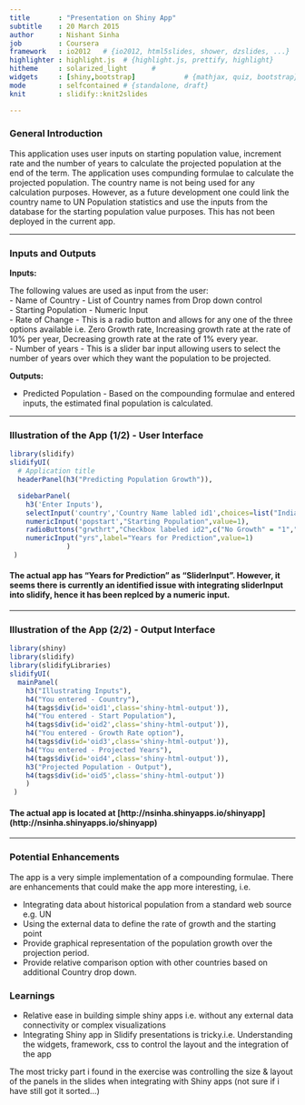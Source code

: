 ```yaml
---
title       : "Presentation on Shiny App"
subtitle    : 20 March 2015
author      : Nishant Sinha
job         : Coursera
framework   : io2012   # {io2012, html5slides, shower, dzslides, ...}
highlighter : highlight.js  # {highlight.js, prettify, highlight}
hitheme     : solarized_light      # 
widgets     : [shiny,bootstrap]            # {mathjax, quiz, bootstrap}
mode        : selfcontained # {standalone, draft}
knit        : slidify::knit2slides

---
```


### General Introduction

This application uses user inputs on starting population value, increment rate and the number of years to calculate the projected population at the end of the term. The application uses compunding formulae to calculate the projected population. 
The country name is not being used for any calculation purposes. However, as a future development one could link the country name to UN Population statistics and use the inputs from the database for the starting population value purposes. This has not been deployed in the current app.

--- 

### Inputs and Outputs

**Inputs:**

The following values are used as input from the user:  
- Name of Country - List of Country names from Drop down control  
- Starting Population - Numeric Input  
- Rate of Change - This is a radio button and allows for any one of the three options available i.e. Zero Growth rate, Increasing growth rate at the rate of 10% per year, Decreasing growth rate at the rate of 1% every year.   
- Number of years - This is a slider bar input allowing users to select the number of years over which they want the population to be projected.  

**Outputs:**

- Predicted Population - Based on the compounding formulae and entered inputs, the estimated final population is calculated. 

---

### Illustration of the App (1/2) - User Interface


```r
library(slidify)
slidifyUI(
  # Application title
  headerPanel(h3("Predicting Population Growth")),

  sidebarPanel(
    h3('Enter Inputs'),
    selectInput('country','Country Name labled id1',choices=list("India"="India","UK" = "UK", "US"="US"),selected="India"),
    numericInput('popstart',"Starting Population",value=1),
    radioButtons("grwthrt","Checkbox labeled id2",c("No Growth" = "1","Increasing @ 10%"= "2","Decreasing @ 1%"= "3"),selected=1),
    numericInput("yrs",label="Years for Prediction",value=1)
              )
 )
```

#### The actual app has "Years for Prediction" as "SliderInput". However, it seems there is currently an identified issue with integrating sliderInput into slidify, hence it has been replced by a numeric input.

---

### Illustration of the App (2/2) - Output Interface


```r
library(shiny)
library(slidify)
library(slidifyLibraries)
slidifyUI(
  mainPanel(
    h3("Illustrating Inputs"),
    h4("You entered - Country"),
    h4(tags$div(id='oid1',class='shiny-html-output')),
    h4("You entered - Start Population"),
    h4(tags$div(id='oid2',class='shiny-html-output')),
    h4("You entered - Growth Rate option"),
    h4(tags$div(id='oid3',class='shiny-html-output')),
    h4("You entered - Projected Years"),
    h4(tags$div(id='oid4',class='shiny-html-output')),
    h3("Projected Population - Output"),
    h4(tags$div(id='oid5',class='shiny-html-output'))
    )
 )
```

#### **The actual app is located at [http://nsinha.shinyapps.io/shinyapp] (http://nsinha.shinyapps.io/shinyapp)**

---

### **Potential Enhancements**

The app is a very simple implementation of a compounding formulae. There are  enhancements that could make the app more interesting, i.e.

- Integrating data about historical population from a standard web source e.g. UN 
- Using the external data to define the rate of growth and the starting point 
- Provide graphical representation of the population growth over the projection period. 
- Provide relative comparison option with other countries based on additional Country drop down. 

### **Learnings**

- Relative ease in building simple shiny apps i.e. without any external data connectivity or complex visualizations
- Integrating Shiny app in Slidify presentations is tricky.i.e. Understanding the widgets, framework, css to control the layout and the integration of the app

The most tricky part i found in the exercise was controlling the size & layout of the panels in the slides when integrating with Shiny apps (not sure if i have still got it sorted...)
